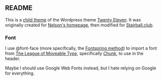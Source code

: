 == README ==
This is a [https://developer.wordpress.org/themes/advanced-topics/child-themes/ child theme] of the Wordpress theme [https://wordpress.com/theme/twentyeleven Twenty Eleven]. It was originally created for [http://www.skyfaller.space Nelson's homepage], then modified for [http://www.stairball.club/ Stairball.club]. 

=== Font ===
I use @font-face (more specifically, the [http://www.fontspring.com/blog/the-new-bulletproof-font-face-syntax Fontspring method]) to import a font from [http://www.theleagueofmoveabletype.com/ The League of Moveable Type], specifically [https://www.theleagueofmoveabletype.com/chunk Chunk], to use in the header.

Maybe I should use Google Web Fonts instead, but I hate relying on Google for everything.
